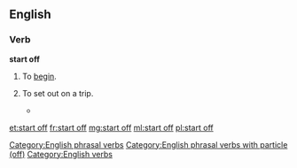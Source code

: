 ==English==
===Verb===
'''start off'''
#To [[begin]].
#: {{usex|lang=en|She ''started off'' with a lullaby.}}
#To set out on a trip.
#: {{usex|lang=en|They ''started off'' on horseback.}}
#*{{quote-book|year=1898|author={{w|Winston Churchill (novelist)|Winston Churchill}}
|title={{w|The Celebrity}}|chapter=8
|passage=I corralled the judge, and we '''started off''' across the fields, in no very mild state of fear of that gentleman's wife, whose vigilance was seldom relaxed. And thus we came by a circuitous route to Mohair, the judge occupied by his own guilty thoughts, and I by others not less disturbing.}}

[[Category:English phrasal verbs]]
[[Category:English phrasal verbs with particle (off)]]
[[Category:English verbs]]

[[et:start off]]
[[fr:start off]]
[[mg:start off]]
[[ml:start off]]
[[pl:start off]]